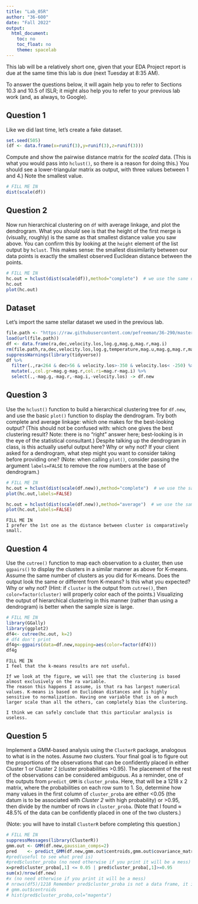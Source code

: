```yaml
---
title: "Lab_05R"
author: "36-600"
date: "Fall 2022"
output: 
  html_document:
    toc: no
    toc_float: no
    theme: spacelab
---
```


This lab will be a relatively short one, given that your EDA Project report is due at the same time this lab is due (next Tuesday at 8:35 AM).

To answer the questions below, it will again help you to refer to Sections 10.3 and 10.5 of ISLR; it might also help you to refer to your previous lab work (and, as always, to Google). 

## Question 1

Like we did last time, let's create a fake dataset.
```r
set.seed(505)
(df <- data.frame(x=runif(3),y=runif(3),z=runif(3)))
```
Compute and show the pairwise distance matrix for the *scaled* data. (This is what you would pass into `hclust()`, so there is a reason for doing this.) You should see a lower-triangular matrix as output, with three values between 1 and 4.) Note the smallest value.
```r
# FILL ME IN
dist(scale(df))
```

## Question 2

Now run hierarchical clustering on `df` with average linkage, and plot the dendrogram. What you *should* see is that the height of the first merge is (visually, roughly) is the same as that smallest distance value you saw above. You can confirm this by looking at the `height` element of the list output by `hclust`. This makes sense: the smallest dissimilarity between our data points is exactly the smallest observed Euclidean distance between the points.
```r
# FILL ME IN
hc.out = hclust(dist(scale(df)),method="complete")  # we use the same data as we do for K-means
hc.out
plot(hc.out)
```

## Dataset

Let's import the same stellar dataset we used in the previous lab.
```r
file.path <- "https://raw.githubusercontent.com/pefreeman/36-290/master/EXAMPLE_DATASETS/DRACO/draco_photometry.Rdata"
load(url(file.path))
df <- data.frame(ra,dec,velocity.los,log.g,mag.g,mag.r,mag.i)
rm(file.path,ra,dec,velocity.los,log.g,temperature,mag.u,mag.g,mag.r,mag.i,mag.z,metallicity,signal.noise)
suppressWarnings(library(tidyverse))
df %>% 
  filter(.,ra<264 & dec>56 & velocity.los>-350 & velocity.los< -250) %>% 
  mutate(.,col.gr=mag.g-mag.r,col.ri=mag.r-mag.i) %>% 
  select(.,-mag.g,-mag.r,-mag.i,-velocity.los) -> df.new
```

## Question 3

Use the `hclust()` function to build a hierarchical clustering tree for `df.new`, and use the basic `plot()` function to display the dendrogram. Try both complete and average linkage: which one makes for the best-looking output? (This should not be confused with: which one gives the best clustering result? Note: there is no "right" answer here; best-looking is in the eye of the statistical consultant.) Despite talking up the dendrogram in class, is this actually useful output here? Why or why not? If your client asked for a dendrogram, what step might you want to consider taking before providing one? (Note: when calling `plot()`, consider passing the argument `labels=FALSE` to remove the row numbers at the base of dendrogram.)
```r
# FILL ME IN
hc.out = hclust(dist(scale(df.new)),method="complete")  # we use the same data as we do for K-means
plot(hc.out,labels=FALSE)
```


```r
hc.out = hclust(dist(scale(df.new)),method="average")  # we use the same data as we do for K-means
plot(hc.out,labels=FALSE)
```
```
FILL ME IN
I prefer the 1st one as the distance between cluster is comparatively small.
```

## Question 4

Use the `cutree()` function to map each observation to a cluster, then use `ggpairs()` to display the clusters in a similar manner as above for K-means. Assume the same number of clusters as you did for K-means. Does the output look the same or different from K-means? Is this what you expected? Why or why not? (Hint: if `cluster` is the output from `cutree()`, then `color=factor(cluster)` will properly color each of the points.) Visualizing the output of hierarchical clustering in this manner (rather than using a dendrogram) is better when the sample size is large.
```r
# FILL ME IN
library(GGally)
library(ggplot2)
df4<- cutree(hc.out, k=2)
# df4 don't print
df4g<-ggpairs(data=df.new,mapping=aes(color=factor(df4)))
df4g
```
```
FILL ME IN
I feel that the k-means results are not useful.

If we look at the figure, we will see that the clustering is based almost exclusively on the ra variable.
The reason this happens I assume, is that ra has largest numerical values. K-means is based on Euclidean distances and is highly sensitive to normalization. Having one variable that is on a much larger scale than all the others, can completely bias the clustering.

I think we can safely conclude that this particular analysis is useless.
```

## Question 5

Implement a GMM-based analysis using the `ClusterR` package, analogous to what is in the notes. Assume *two* clusters. Your final goal is to figure out the proportions of the observations that can be confidently placed in either Cluster 1 or Cluster 2 (cluster probabilities &gt;0.95). The placement of the rest of the observations can be considered ambiguous. As a reminder, one of the outputs from `predict_GMM` is `cluster_proba`. Here, that will be a 1218 x 2 matrix, where the probabilities on each row sum to 1. So, determine how many values in the first column of `cluster_proba` are either &lt;0.05 (the datum is to be associated with *Cluster 2* with high probability) or &gt;0.95, then divide by the number of rows in `cluster_proba`. (Note that I found $\approx$ 48.5% of the data can be confidently placed in one of the two clusters.)

(Note: you will have to install `ClusterR` before completing this question.)
```r
# FILL ME IN
suppressMessages(library(ClusterR))
gmm.out <- GMM(df.new,gaussian_comps=2)
pred    <- predict_GMM(df.new,gmm.out$centroids,gmm.out$covariance_matrices,gmm.out$weights)
#pred(useful to see what pred is)
#pred$cluster_proba (no need otherwise if you print it will be a mess)
x=pred$cluster_proba[,1] <= 0.05 | pred$cluster_proba[,1]>=0.95
sum(x)/nrow(df.new)
#x (no need otherwise if you print it will be a mess)
# nrows(df5)/1218 Remember pred$cluster_proba is not a data frame, it is a vector so none of the code below will work
# gmm.out$centroids
# hist(pred$cluster_proba,col="magenta")
```

